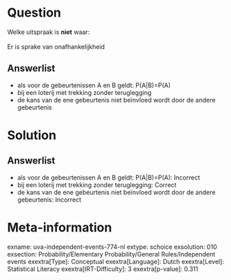 Question
========

Welke uitspraak is **niet** waar:\
\
Er is sprake van onafhankelijkheid

Answerlist
----------

* als voor de gebeurtenissen A en B geldt: P(A|B)=P(A)
* bij een loterij met trekking zonder teruglegging
* de kans van de ene gebeurtenis niet beïnvloed wordt door de andere gebeurtenis

Solution
========

Answerlist
----------

* als voor de gebeurtenissen A en B geldt: P(A|B)=P(A): Incorrect
* bij een loterij met trekking zonder teruglegging: Correct
* de kans van de ene gebeurtenis niet beïnvloed wordt door de andere gebeurtenis: Incorrect

Meta-information
================
exname: uva-independent-events-774-nl
extype: schoice
exsolution: 010
exsection: Probability/Elementary Probability/General Rules/Independent events
exextra[Type]: Conceptual
exextra[Language]: Dutch
exextra[Level]: Statistical Literacy
exextra[IRT-Difficulty]: 3
exextra[p-value]: 0.311
